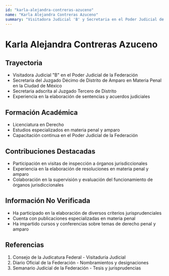 ```yaml
---
id: "karla-alejandra-contreras-azuceno"
name: "Karla Alejandra Contreras Azuceno"
summary: "Visitadora Judicial 'B' y Secretaria en el Poder Judicial de la Federación con experiencia en materia penal"
---
```


# Karla Alejandra Contreras Azuceno

## Trayectoria

- Visitadora Judicial "B" en el Poder Judicial de la Federación
- Secretaria del Juzgado Décimo de Distrito de Amparo en Materia Penal en la Ciudad de México
- Secretaria adscrita al Juzgado Tercero de Distrito
- Experiencia en la elaboración de sentencias y acuerdos judiciales

## Formación Académica

- Licenciatura en Derecho
- Estudios especializados en materia penal y amparo
- Capacitación continua en el Poder Judicial de la Federación

## Contribuciones Destacadas

- Participación en visitas de inspección a órganos jurisdiccionales
- Experiencia en la elaboración de resoluciones en materia penal y amparo
- Colaboración en la supervisión y evaluación del funcionamiento de órganos jurisdiccionales

## Información No Verificada

- Ha participado en la elaboración de diversos criterios jurisprudenciales
- Cuenta con publicaciones especializadas en materia penal
- Ha impartido cursos y conferencias sobre temas de derecho penal y amparo

## Referencias

1. Consejo de la Judicatura Federal - Visitaduría Judicial
2. Diario Oficial de la Federación - Nombramientos y designaciones
3. Semanario Judicial de la Federación - Tesis y jurisprudencias
